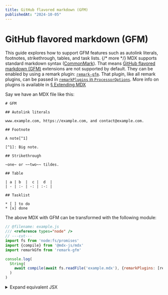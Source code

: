---
title: GitHub flavored markdown (GFM)
publishedAt: "2024-10-05"
---

# GitHub flavored markdown (GFM)

This guide explores how to support GFM features such as autolink literals,
footnotes, strikethrough, tables, and task lists. {/* more */}
MDX supports standard markdown syntax ([CommonMark][]).
That means [GitHub flavored markdown (GFM)][gfm] extensions are not supported by
default.
They can be enabled by using a remark plugin: [`remark-gfm`][remark-gfm].
That plugin, like all remark plugins, can be passed in [`remarkPlugins` in
`ProcessorOptions`][processor-options].
More info on plugins is available in [§ Extending MDX][extend]

Say we have an MDX file like this:

```mdx path="example.mdx"
# GFM

## Autolink literals

www.example.com, https://example.com, and contact@example.com.

## Footnote

A note[^1]

[^1]: Big note.

## Strikethrough

~one~ or ~~two~~ tildes.

## Table

| a | b  |  c |  d  |
| - | :- | -: | :-: |

## Tasklist

* [ ] to do
* [x] done
```

The above MDX with GFM can be transformed with the following module:

```js twoslash="true" path="example.js"
// @filename: example.js
/// <reference types="node" />
// ---cut---
import fs from 'node:fs/promises'
import {compile} from '@mdx-js/mdx'
import remarkGfm from 'remark-gfm'

console.log(
  String(
    await compile(await fs.readFile('example.mdx'), {remarkPlugins: [remarkGfm]})
  )
)
```

<details>
  <summary>Expand equivalent JSX</summary>

  ```jsx path="output.jsx"
  <>
    <h1>GFM</h1>
    <h2>Autolink literals</h2>
    <p>
      <a href="http://www.example.com">www.example.com</a>,{' '}
      <a href="https://example.com">https://example.com</a>, and{' '}
      <a href="mailto:contact@example.com">contact@example.com</a>.
    </p>
    <h2>Footnote</h2>
    <p>
      A note
      <sup>
        <a
          href="#user-content-fn-1"
          id="user-content-fnref-1"
          data-footnote-ref="true"
          aria-describedby="footnote-label"
        >
          1
        </a>
      </sup>
    </p>
    <h2>Strikethrough</h2>
    <p>
      <del>one</del> or <del>two</del> tildes.
    </p>
    <h2>Table</h2>
    <table>
      <thead>
        <tr>
          <th>a</th>
          <th style={{textAlign: 'left'}}>b</th>
          <th style={{textAlign: 'right'}}>c</th>
          <th style={{textAlign: 'center'}}>d</th>
        </tr>
      </thead>
    </table>
    <h2>Tasklist</h2>
    <ul className="contains-task-list">
      <li className="task-list-item">
        <input type="checkbox" disabled /> to do
      </li>
      <li className="task-list-item">
        <input type="checkbox" disabled checked />
        done
      </li>
    </ul>
    <section data-footnotes="true" className="footnotes">
      <h2 className="sr-only" id="footnote-label">
        Footnotes
      </h2>
      <ol>
        <li id="user-content-fn-1">
          <p>
            Big note.{' '}
            <a
              href="#user-content-fnref-1"
              data-footnote-backref=""
              aria-label="Back to reference 1"
              className="data-footnote-backref"
            >
              ↩
            </a>
          </p>
        </li>
      </ol>
    </section>
  </>
  ```
</details>

[commonmark]: https://spec.commonmark.org/current/

[gfm]: https://github.github.com/gfm/

[remark-gfm]: https://github.com/remarkjs/remark-gfm

[processor-options]: /packages/mdx/#processoroptions

[extend]: /docs/extending-mdx/